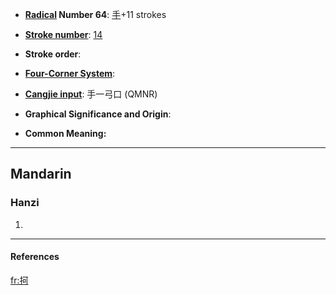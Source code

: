 * '''[[Index:Chinese radical| Radical]] Number 64''': [[Index:Chinese radical/手|手]]+11 strokes

* '''[[Index:Chinese total strokes|Stroke number]]''': [[Index:Chinese total strokes/14|14]]

* '''Stroke order''': 

* '''[[Index:Chinese four corner|Four-Corner System]]''': 

* '''[[Index:Chinese Cangjie|Cangjie input]]''': 手一弓口 (QMNR)

* '''Graphical Significance and Origin''': 

* '''Common Meaning: ''' {{substub}}
----
==Mandarin==
===Hanzi===
{{cmn-hanzi|pin=[[hē]] (he1)|wg=ho<sup>1</sup>}}
# {{defn|Mandarin}}
----
====References====
{{Han ref|kx=0423.090|dkj=11918|dj=0771.090|hdz=31849.020|uh=62B2|ud=25266}}

[[fr:抲]]